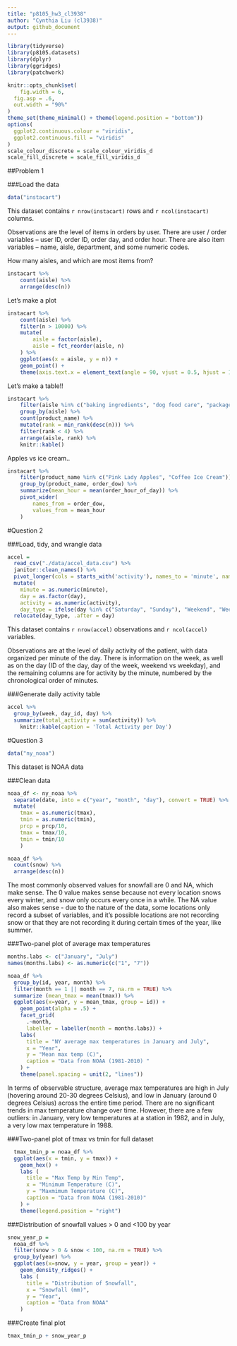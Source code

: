 ```yaml
---
title: "p8105_hw3_cl3938"
author: "Cynthia Liu (cl3938)"
output: github_document
---
```


```r
library(tidyverse)
library(p8105.datasets)
library(dplyr)
library(ggridges)
library(patchwork)

knitr::opts_chunk$set(
	fig.width = 6, 
  fig.asp = .6,
  out.width = "90%"
)
theme_set(theme_minimal() + theme(legend.position = "bottom"))
options(
  ggplot2.continuous.colour = "viridis",
  ggplot2.continuous.fill = "viridis"
)
scale_colour_discrete = scale_colour_viridis_d
scale_fill_discrete = scale_fill_viridis_d
```

##Problem 1

###Load the data

```r
data("instacart")
```

This dataset contains `r nrow(instacart)` rows and `r ncol(instacart)` columns. 

Observations are the level of items in orders by user. There are user / order variables -- user ID, order ID, order day, and order hour. There are also item variables -- name, aisle, department, and some numeric codes. 

How many aisles, and which are most items from?

```r
instacart %>% 
	count(aisle) %>% 
	arrange(desc(n))
```


Let's make a plot

```r
instacart %>% 
	count(aisle) %>% 
	filter(n > 10000) %>% 
	mutate(
		aisle = factor(aisle),
		aisle = fct_reorder(aisle, n)
	) %>% 
	ggplot(aes(x = aisle, y = n)) + 
	geom_point() + 
	theme(axis.text.x = element_text(angle = 90, vjust = 0.5, hjust = 1))
```


Let's make a table!!

```r
instacart %>% 
	filter(aisle %in% c("baking ingredients", "dog food care", "packaged vegetables fruits")) %>% 
	group_by(aisle) %>% 
	count(product_name) %>% 
	mutate(rank = min_rank(desc(n))) %>% 
	filter(rank < 4) %>% 
	arrange(aisle, rank) %>% 
	knitr::kable()
```


Apples vs ice cream..

```r
instacart %>% 
	filter(product_name %in% c("Pink Lady Apples", "Coffee Ice Cream")) %>% 
	group_by(product_name, order_dow) %>% 
	summarize(mean_hour = mean(order_hour_of_day)) %>% 
	pivot_wider(
		names_from = order_dow,
		values_from = mean_hour
	)
```
#Question 2

###Load, tidy, and wrangle data
``` r
accel = 
  read_csv("./data/accel_data.csv") %>%
  janitor::clean_names() %>%
  pivot_longer(cols = starts_with('activity'), names_to = 'minute', names_prefix = "activity.", values_to = 'activity') %>%
  mutate(
    minute = as.numeric(minute),
    day = as.factor(day),
    activity = as.numeric(activity),
    day_type = ifelse(day %in% c("Saturday", "Sunday"), "Weekend", "Weekday" )) %>%
  relocate(day_type, .after = day)
```

This dataset contains `r nrow(accel)` observations and `r ncol(accel)` variables. 

Observations are at the level of daily activity of the patient, with data organized per minute of the day. There is information on the week, as well as on the day (ID of the day, day of the week, weekend vs weekday), and the remaining columns are for activity by the minute, numbered by the chronological order of minutes. 

###Generate daily activity table

``` r
accel %>% 
  group_by(week, day_id, day) %>%
  summarize(total_activity = sum(activity)) %>%
	knitr::kable(caption = 'Total Activity per Day')
```

#Question 3

```r
data("ny_noaa")
```

This dataset is NOAA data 

###Clean data

``` r
noaa_df <- ny_noaa %>%
  separate(date, into = c("year", "month", "day"), convert = TRUE) %>%
  mutate(
    tmax = as.numeric(tmax),
    tmin = as.numeric(tmin),
    prcp = prcp/10,
    tmax = tmax/10,
    tmin = tmin/10
    ) 
```

```r
noaa_df %>%
  count(snow) %>%
  arrange(desc(n))
```
The most commonly observed values for snowfall are 0 and NA, which make sense. The 0 value makes sense because not every location snows every winter, and snow only occurs every once in a while. The NA value also makes sense - due to the nature of the data, some locations only record a subset of variables, and it's possible locations are not recording snow or that they are not recording it during certain times of the year, like summer.

###Two-panel plot of average max temperatures

``` r
months.labs <- c("January", "July")
names(months.labs) <- as.numeric(c("1", "7"))

noaa_df %>%
  group_by(id, year, month) %>%
  filter(month == 1 || month == 7, na.rm = TRUE) %>%
  summarize (mean_tmax = mean(tmax)) %>%
  ggplot(aes(x=year, y = mean_tmax, group = id)) +
    geom_point(alpha = .5) +
    facet_grid(
      .~month, 
      labeller = labeller(month = months.labs)) +
    labs(
      title = "NY average max temperatures in January and July",
      x = "Year",
      y = "Mean max temp (C)",
      caption = "Data from NOAA (1981-2010) "
    ) +
    theme(panel.spacing = unit(2, "lines"))

```
In terms of observable structure, average max temperatures are high in July (hovering around 20-30 degrees Celsius), and low in January (around 0 degrees Celsius) across the entire time period. There are no significant trends in max temperature change over time. However, there are a few outliers: in January, very low temperatures at a station in 1982, and in July, a very low max temperature in 1988. 

###Two-panel plot of tmax vs tmin for full dataset

```r
  tmax_tmin_p = noaa_df %>%
  ggplot(aes(x = tmin, y = tmax)) +
    geom_hex() +
    labs (
      title = "Max Temp by Min Temp",
      x = "Minimum Temperature (C)",
      y = "Maxmimum Temperature (C)",
      caption = "Data from NOAA (1981-2010)"
    ) +
    theme(legend.position = "right")
```


###Distribution of snowfall values > 0 and <100 by year 

```r

snow_year_p =
  noaa_df %>%
  filter(snow > 0 & snow < 100, na.rm = TRUE) %>%
  group_by(year) %>%
  ggplot(aes(x=snow, y = year, group = year)) +
    geom_density_ridges() +
    labs (
      title = "Distribution of Snowfall",
      x = "Snowfall (mm)",
      y = "Year",
      caption = "Data from NOAA"
    )
```

###Create final plot

```r
tmax_tmin_p + snow_year_p
```

